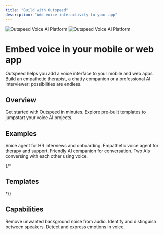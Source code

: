 ```yaml
---
title: "Build with Outspeed"
description: "Add voice interactivity to your app"
---
```



<div class="mt-0">
  <div class="flex flex-col lg:flex-row gap-8 items-center mb-12">
    <div class="flex-1 flex justify-center lg:justify-start">
      <img 
        src="../logo/outspeed-phone-blue-light.webp" 
        alt="Outspeed Voice AI Platform" 
        class="docimage max-w-8 h-auto rounded-lg shadow-lg dark:hidden"
      />
      <img 
        src="../logo/outspeed-phone-blue.webp" 
        alt="Outspeed Voice AI Platform" 
        class="docimage max-w-8 h-auto rounded-lg shadow-lg hidden dark:block"
      />
    </div>
    <div class="flex-1">
      <h1 class="text-2xl font-bold mb-4">Embed voice in your mobile or web app</h1>
      <p class="text-lg leading-relaxed">
        Outspeed helps you add a voice interface to your mobile and web apps. Build an empathetic
        therapist, a chatty companion or a professional AI interviewer: possibilities are endless.
      </p>
    </div>
  </div>

  ## Overview

  <CardGroup cols={2}>
    <Card title="Quickstart" icon="rocket" href="/get-started/quickstart">
      Get started with Outspeed in minutes.
    </Card>
    <Card title="Templates" icon="book" href="/get-started/templates">
      Explore pre-built templates to jumpstart your voice AI projects.
    </Card>
  </CardGroup>

  ## Examples

  <CardGroup cols={2}>
    <Card title="HR" icon="user-tie" href="https://dashboard.outspeed.com">
      Voice agent for HR interviews and onboarding.
    </Card>
    <Card title="Therapist" icon="user-nurse" href="https://dashboard.outspeed.com">
      Empathetic voice agent for therapy and support.
    </Card>
    <Card title="Companion" icon="user-secret" href="https://dashboard.outspeed.com">
      Friendly AI companion for conversation.
    </Card>
    <Card title="AI to AI" icon="users" href="https://github.com/outspeed-ai/outspeed-examples/tree/main/next-js-ai-to-ai-chat">
      Two AIs conversing with each other using voice.
    </Card>
  </CardGroup>

  {/* <h2>Templates</h2>

  <CardGroup cols={4}>
    <Card title="Next JS" icon="code" href="https://github.com/outspeed-ai/outspeed-nextjs-template">
    </Card>
    <Card title="React JS" icon="react" href="/react/setup">
    </Card>
    <Card title="React TS" icon="react" href="/react/setup">
    </Card>
    <Card title="Vite" icon="bolt" href="https://github.com/outspeed-ai/outspeed-vite-template">
    </Card>
    <Card title="Cloudflare" icon="cloud" href="https://github.com/outspeed-ai/outspeed-cloudflare-template">
    </Card>
    <Card title="Create React App" icon="react" href="https://github.com/outspeed-ai/outspeed-cra-template">
    </Card>
    <Card title="Flutter" icon="mobile" href="https://github.com/outspeed-ai/outspeed-flutter-template">
    </Card>
    <Card title="Swift" icon="apple" href="/iOS/outspeed-swift-getting-started">
    </Card>
  </CardGroup> */}

  <h2>Capabilities</h2>

  <CardGroup cols={3}>
    <Card title="Background Noise Removal" icon="volume-xmark">
      Remove unwanted background noise from audio.
    </Card>
    <Card title="Speaker Recognition" icon="user-check">
      Identify and distinguish between speakers.
    </Card>
    <Card title="Emotions" icon="face-smile">
      Detect and express emotions in voice.
    </Card>
  </CardGroup>
</div>
